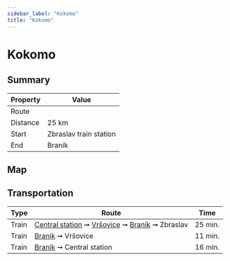 ```yaml
---
sidebar_label: "Kokomo"
title: "Kokomo"
---
```


# Kokomo

## Summary

| Property | Value |
| --- | --- |
| Route | <TrailRouteLink id="kokomo"></TrailRouteLink> |
| Distance | 25 km |
| Start | Zbraslav train station |
| End | Braník |

## Map

<GarminEmbeddedCourse id="211777074"></GarminEmbeddedCourse>

## Transportation

| Type | Route | Time |
| --- | --- | --- |
| Train | [Central station](https://www.seznam.cz/jizdnirady/pubt%3A15212548%3A9hDIBxXv5L-%3Epubt%3A15212588%3A9gyUAxX6nZ?o=528&t=0 "See timetable" ) ➞ [Vršovice](https://www.seznam.cz/jizdnirady/pubt%3A15212586%3A9hEGexXp.D-%3Epubt%3A15212588%3A9gyUAxX6nX?o=528&t=0 "See timetable" ) ➞ [Braník](https://www.seznam.cz/jizdnirady/pubt%3A15212551%3A9gzfuxXeaM-%3Epubt%3A15212588%3A9gyUAxX6nX?o=528&t=0 "See timetable" ) ➞ Zbraslav | 25 min. |
| Train | [Braník](https://www.seznam.cz/jizdnirady/pubt%3A15212551%3A9gzfuxXeaM-%3Epubt%3A15212586%3A9hEGexXp.D?o=528&t=0 "See timetable" ) ➞ Vršovice | 11 min. |
| Train | [Braník](https://www.seznam.cz/jizdnirady/pubt%3A15212551%3A9gzfvxXeaN-%3Epubt%3A15212548%3A9hDIBxXv5L?o=528&t=0 "See timetable" ) ➞ Central station | 16 min. |

